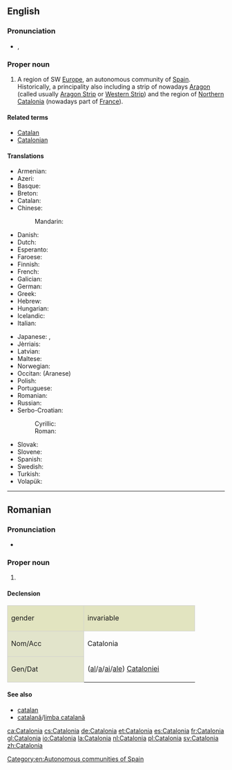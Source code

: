 ==English==
{{wikipedia}}

===Pronunciation===
* {{a|UK}} {{IPA|/ˌkæt.əˈləʊn.i.ə/}}, {{X-SAMPA|/%k{t.@"l@Un.i.@/}}

===Proper noun===
{{en-proper noun}}

# A region of SW [[Europe]], an autonomous community of [[Spain]]. Historically, a principality also including a strip of nowadays [[Aragon]] (called usually [[Aragon Strip]] or [[Western Strip]]) and the region of [[Northern Catalonia]] (nowadays part of [[France]]).

====Related terms====
* [[Catalan]]
* [[Catalonian]]

====Translations====
{{trans-top|autonomous community in Spain}}
* Armenian: {{t-|hy|Կատալոնիա|tr=Katalonia}}
* Azeri: {{t-|az|Kataloniya}}
* Basque: {{t-|eu|Katalunia}}
* Breton: {{t-|br|Katalonia}}
* Catalan: {{t+|ca|Catalunya|f}}
* Chinese:
*: Mandarin: {{t|cmn|加泰罗尼亚|tr=Jiātàiluóníyà}}
* Danish: {{t-|da|Catalonien}}
* Dutch: {{t+|nl|Catalonië|n}}
* Esperanto: {{t-|eo|Katalunio}}
* Faroese: {{t-|fo|Katalónia|f|n}}
* Finnish: {{t+|fi|Katalonia}}
* French: {{t+|fr|Catalogne|f}}
* Galician: {{t+|gl|Cataluña|f}}
* German: {{t+|de|Katalonien|n}}
* Greek: {{t+|el|Καταλωνία|f|tr=Katalonía}}
* Hebrew: {{t-|he|קטלוניה|tr=qat'alunia}}
* Hungarian: {{t+|hu|Katalónia}}
* Icelandic: {{t-|is|Katalónía|f}}
* Italian: {{t-|it|Catalogna|f}}
{{trans-mid}}
* Japanese: {{t-|ja|カタルーニャ|tr=Katarūnya}}, {{t-|ja|カタロニア|tr=Kataronia}}
* Jèrriais: {{tø|roa-jer|Catalongne|f}}
* Latvian: {{t-|lv|Katalonija|f}}
* Maltese: {{t-|mt|Katalonja|f}}
* Norwegian: {{t-|no|Catalonia|f}}
* Occitan: {{t+|oc|Catalonha|f}} (Aranese)
* Polish: {{t+|pl|Katalonia|f}}
* Portuguese: {{t+|pt|Catalunha|f}}
* Romanian: {{t-|ro|Catalonia|f}}
* Russian: {{t+|ru|Каталония}}
* Serbo-Croatian:
*: Cyrillic: {{t-|sh|Каталонија|f}}
*: Roman: {{t-|sh|Katalonija|f}}
* Slovak: {{t-|sk|Katalánsko|n}}
* Slovene: {{t+|sl|Katalonija|alt=Katalónija|f}}
* Spanish: {{t+|es|Cataluña}}
* Swedish: {{t+|sv|Katalonien}}
* Turkish: {{t+|tr|Katalonya}}
* Volapük: {{t+|vo|Katalonän}}
{{trans-bottom}}

[[Category:en:Autonomous communities of Spain]]

----

==Romanian==

===Pronunciation===
* {{IPA|[ka.taˈlo.ni.a]|lang=ro}}

===Proper noun===
{{head|ro|proper noun|gender=f}}

# {{l/en|Catalonia}}

====Declension====
<center>
{| style="background:#F0F0F0;border:1px solid #d0d0d0;padding:.2em"

|-
| style="width:10em;background:#e2e4c0;border:1px solid #d0d0d0" | gender {{f}}
! style="width:15em;background:#e2e4c0;border:1px solid #d0d0d0" | invariable

|-
! style="height:3em;background:#e2e4cb;border:1px solid #d0d0d0" | Nom/Acc
| Catalonia

|-
! style="height:3em;background:#e2e4cb;border:1px solid #d0d0d0" | Gen/Dat
| ([[al]]/[[a]]/[[ai]]/[[ale]]) [[Cataloniei]]

|}
</center>

====See also====
* [[catalan]]
* [[catalană]]/[[limba catalană]]

[[ca:Catalonia]]
[[cs:Catalonia]]
[[de:Catalonia]]
[[et:Catalonia]]
[[es:Catalonia]]
[[fr:Catalonia]]
[[gl:Catalonia]]
[[io:Catalonia]]
[[la:Catalonia]]
[[nl:Catalonia]]
[[pl:Catalonia]]
[[sv:Catalonia]]
[[zh:Catalonia]]
